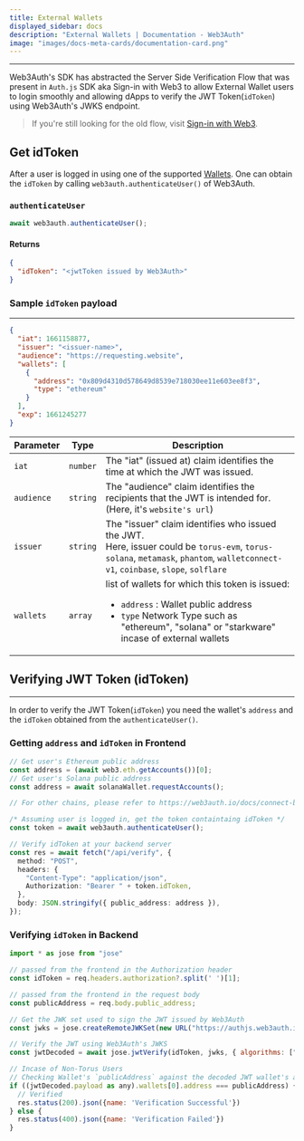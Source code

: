 ```yaml
---
title: External Wallets
displayed_sidebar: docs
description: "External Wallets | Documentation - Web3Auth"
image: "images/docs-meta-cards/documentation-card.png"
---
```


---

Web3Auth's SDK has abstracted the Server Side Verification Flow that was present in `Auth.js` SDK aka Sign-in with Web3 to allow External Wallet users
to login smoothly and allowing dApps to verify the JWT Token(`idToken`) using Web3Auth's JWKS endpoint.

> If you're still looking for the old flow, visit [Sign-in with Web3](https://siww.web3auth.io/).

## Get idToken

After a user is logged in using one of the supported [Wallets](/sdk/web/adapters/#currently-available-adapters). One can obtain the `idToken` by
calling `web3auth.authenticateUser()` of Web3Auth.

### `authenticateUser`

```js
await web3auth.authenticateUser();
```

#### Returns

```json
{
  "idToken": "<jwtToken issued by Web3Auth>"
}
```

### Sample `idToken` payload

---

```json
{
  "iat": 1661158877,
  "issuer": "<issuer-name>",
  "audience": "https://requesting.website",
  "wallets": [
    {
      "address": "0x809d4310d578649d8539e718030ee11e603ee8f3",
      "type": "ethereum"
    }
  ],
  "exp": 1661245277
}
```

| Parameter  | Type     | Description                                                                                                                                                                                             |
| ---------- | -------- | ------------------------------------------------------------------------------------------------------------------------------------------------------------------------------------------------------- |
| `iat`      | `number` | The "iat" (issued at) claim identifies the time at which the JWT was issued.                                                                                                                            |
| `audience` | `string` | The "audience" claim identifies the recipients that the JWT is intended for. (Here, it's `website's url`)                                                                                               |
| `issuer`   | `string` | The "issuer" claim identifies who issued the JWT. <br/> Here, issuer could be `torus-evm`, `torus-solana`, `metamask`, `phantom`, `walletconnect-v1`, `coinbase`, `slope`, `solflare`                   |
| `wallets`  | `array`  | list of wallets for which this token is issued: <ul><li>`address` : Wallet public address</li><li>`type` Network Type such as "ethereum", "solana" or "starkware" incase of external wallets </li></ul> |

## Verifying JWT Token (idToken)

---

In order to verify the JWT Token(`idToken`) you need the wallet's `address` and the `idToken` obtained from the `authenticateUser()`.

### Getting `address` and `idToken` in Frontend

```typescript
// Get user's Ethereum public address
const address = (await web3.eth.getAccounts())[0];
// Get user's Solana public address
const address = await solanaWallet.requestAccounts();

// For other chains, please refer to https://web3auth.io/docs/connect-blockchain/

/* Assuming user is logged in, get the token containtaing idToken */
const token = await web3auth.authenticateUser();

// Verify idToken at your backend server
const res = await fetch("/api/verify", {
  method: "POST",
  headers: {
    "Content-Type": "application/json",
    Authorization: "Bearer " + token.idToken,
  },
  body: JSON.stringify({ public_address: address }),
});
```

### Verifying `idToken` in Backend

```javascript
import * as jose from "jose"

// passed from the frontend in the Authorization header
const idToken = req.headers.authorization?.split(' ')[1];

// passed from the frontend in the request body
const publicAddress = req.body.public_address;

// Get the JWK set used to sign the JWT issued by Web3Auth
const jwks = jose.createRemoteJWKSet(new URL("https://authjs.web3auth.io/jwks"));

// Verify the JWT using Web3Auth's JWKS
const jwtDecoded = await jose.jwtVerify(idToken, jwks, { algorithms: ["ES256"] });

// Incase of Non-Torus Users
// Checking Wallet's `publicAddress` against the decoded JWT wallet's address
if ((jwtDecoded.payload as any).wallets[0].address === publicAddress) {
  // Verified
  res.status(200).json({name: 'Verification Successful'})
} else {
  res.status(400).json({name: 'Verification Failed'})
}

```
